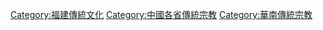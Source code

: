 [[Category:福建傳統文化|Category:福建傳統文化]]
[[Category:中國各省傳統宗教|Category:中國各省傳統宗教]]
[[Category:華南傳統宗教|Category:華南傳統宗教]]